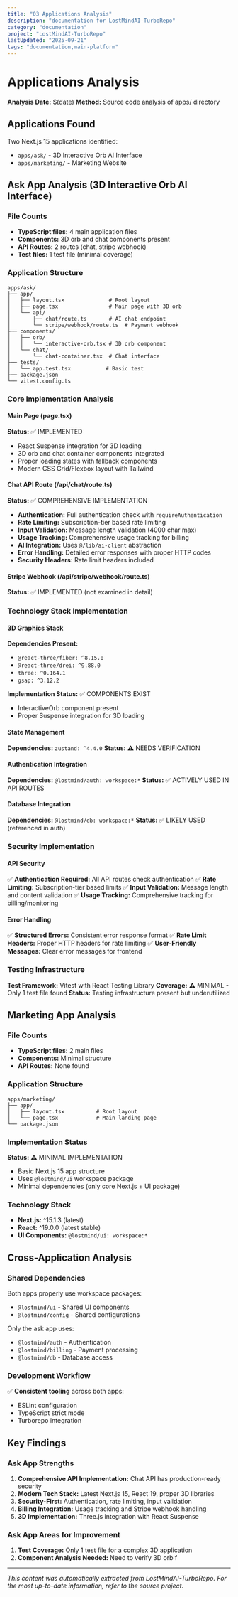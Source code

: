 ```yaml
---
title: "03 Applications Analysis"
description: "documentation for LostMindAI-TurboRepo"
category: "documentation"
project: "LostMindAI-TurboRepo"
lastUpdated: "2025-09-21"
tags: "documentation,main-platform"
---
```


# Applications Analysis

**Analysis Date:** $(date)
**Method:** Source code analysis of apps/ directory

## Applications Found

Two Next.js 15 applications identified:

- `apps/ask/` - 3D Interactive Orb AI Interface
- `apps/marketing/` - Marketing Website

## Ask App Analysis (3D Interactive Orb AI Interface)

### File Counts

- **TypeScript files:** 4 main application files
- **Components:** 3D orb and chat components present
- **API Routes:** 2 routes (chat, stripe webhook)
- **Test files:** 1 test file (minimal coverage)

### Application Structure

```
apps/ask/
├── app/
│   ├── layout.tsx              # Root layout
│   ├── page.tsx                # Main page with 3D orb
│   └── api/
│       ├── chat/route.ts       # AI chat endpoint
│       └── stripe/webhook/route.ts  # Payment webhook
├── components/
│   ├── orb/
│   │   └── interactive-orb.tsx # 3D orb component
│   └── chat/
│       └── chat-container.tsx  # Chat interface
├── tests/
│   └── app.test.tsx           # Basic test
├── package.json
└── vitest.config.ts
```

### Core Implementation Analysis

#### Main Page (page.tsx)

**Status:** ✅ IMPLEMENTED

- React Suspense integration for 3D loading
- 3D orb and chat container components integrated
- Proper loading states with fallback components
- Modern CSS Grid/Flexbox layout with Tailwind

#### Chat API Route (/api/chat/route.ts)

**Status:** ✅ COMPREHENSIVE IMPLEMENTATION

- **Authentication:** Full authentication check with `requireAuthentication`
- **Rate Limiting:** Subscription-tier based rate limiting
- **Input Validation:** Message length validation (4000 char max)
- **Usage Tracking:** Comprehensive usage tracking for billing
- **AI Integration:** Uses `@/lib/ai-client` abstraction
- **Error Handling:** Detailed error responses with proper HTTP codes
- **Security Headers:** Rate limit headers included

#### Stripe Webhook (/api/stripe/webhook/route.ts)

**Status:** ✅ IMPLEMENTED (not examined in detail)

### Technology Stack Implementation

#### 3D Graphics Stack

**Dependencies Present:**

- `@react-three/fiber: ^8.15.0`
- `@react-three/drei: ^9.88.0`
- `three: ^0.164.1`
- `gsap: ^3.12.2`

**Implementation Status:** ✅ COMPONENTS EXIST

- InteractiveOrb component present
- Proper Suspense integration for 3D loading

#### State Management

**Dependencies:** `zustand: ^4.4.0`
**Status:** ⚠️ NEEDS VERIFICATION

#### Authentication Integration

**Dependencies:** `@lostmind/auth: workspace:*`
**Status:** ✅ ACTIVELY USED IN API ROUTES

#### Database Integration

**Dependencies:** `@lostmind/db: workspace:*`
**Status:** ✅ LIKELY USED (referenced in auth)

### Security Implementation

#### API Security

✅ **Authentication Required:** All API routes check authentication
✅ **Rate Limiting:** Subscription-tier based limits
✅ **Input Validation:** Message length and content validation
✅ **Usage Tracking:** Comprehensive tracking for billing/monitoring

#### Error Handling

✅ **Structured Errors:** Consistent error response format
✅ **Rate Limit Headers:** Proper HTTP headers for rate limiting
✅ **User-Friendly Messages:** Clear error messages for frontend

### Testing Infrastructure

**Test Framework:** Vitest with React Testing Library
**Coverage:** ⚠️ MINIMAL - Only 1 test file found
**Status:** Testing infrastructure present but underutilized

## Marketing App Analysis

### File Counts

- **TypeScript files:** 2 main files
- **Components:** Minimal structure
- **API Routes:** None found

### Application Structure

```
apps/marketing/
├── app/
│   ├── layout.tsx          # Root layout
│   └── page.tsx            # Main landing page
└── package.json
```

### Implementation Status

**Status:** ⚠️ MINIMAL IMPLEMENTATION

- Basic Next.js 15 app structure
- Uses `@lostmind/ui` workspace package
- Minimal dependencies (only core Next.js + UI package)

### Technology Stack

- **Next.js:** ^15.1.3 (latest)
- **React:** ^19.0.0 (latest stable)
- **UI Components:** `@lostmind/ui: workspace:*`

## Cross-Application Analysis

### Shared Dependencies

Both apps properly use workspace packages:

- `@lostmind/ui` - Shared UI components
- `@lostmind/config` - Shared configurations

Only the ask app uses:

- `@lostmind/auth` - Authentication
- `@lostmind/billing` - Payment processing
- `@lostmind/db` - Database access

### Development Workflow

✅ **Consistent tooling** across both apps:

- ESLint configuration
- TypeScript strict mode
- Turborepo integration

## Key Findings

### Ask App Strengths

1. **Comprehensive API Implementation:** Chat API has production-ready security
2. **Modern Tech Stack:** Latest Next.js 15, React 19, proper 3D libraries
3. **Security-First:** Authentication, rate limiting, input validation
4. **Billing Integration:** Usage tracking and Stripe webhook handling
5. **3D Implementation:** Three.js integration with React Suspense

### Ask App Areas for Improvement

1. **Test Coverage:** Only 1 test file for a complex 3D application
2. **Component Analysis Needed:** Need to verify 3D orb f

---
*This content was automatically extracted from LostMindAI-TurboRepo. For the most up-to-date information, refer to the source project.*
